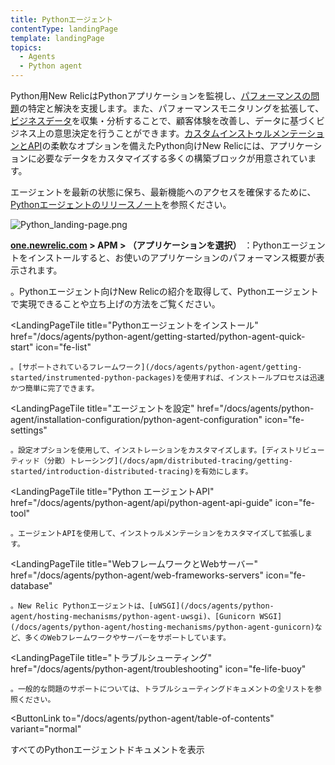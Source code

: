 ```yaml
---
title: Pythonエージェント
contentType: landingPage
template: landingPage
topics:
  - Agents
  - Python agent
---
```


Python用New RelicはPythonアプリケーションを監視し、[パフォーマンスの問題](#monitor-performance)の特定と解決を支援します。また、パフォーマンスモニタリングを拡張して、[ビジネスデータ](#business-data)を収集・分析することで、顧客体験を改善し、データに基づくビジネス上の意思決定を行うことができます。[カスタムインストゥルメンテーションとAPI](/docs/agents/python-agent/custom-instrumentation/python-custom-instrumentation)の柔軟なオプションを備えたPython向けNew Relicには、アプリケーションに必要なデータをカスタマイズする多くの構築ブロックが用意されています。

エージェントを最新の状態に保ち、最新機能へのアクセスを確保するために、[Pythonエージェントのリリースノート](/docs/release-notes/agent-release-notes/python-release-notes)を参照ください。

![Python_landing-page.png](./images/Python_landing-page.png "Python_landing-page.png")

**[one.newrelic.com](https://one.newrelic.com) > APM > （アプリケーションを選択）** ：Pythonエージェントをインストールすると、お使いのアプリケーションのパフォーマンス概要が表示されます。

<LandingPageTileGrid>
  <LandingPageTile
    title="始めてみましょう"
    href="/docs/agents/python-agent/getting-started/introduction-new-relic-python"
    icon="fe-terminal"
  >
    。Pythonエージェント向けNew Relicの紹介を取得して、Pythonエージェントで実現できることや立ち上げの方法をご覧ください。
  </LandingPageTile>

  <LandingPageTile
    title="Pythonエージェントをインストール"
    href="/docs/agents/python-agent/getting-started/python-agent-quick-start"
    icon="fe-list"
  >
    。[サポートされているフレームワーク](/docs/agents/python-agent/getting-started/instrumented-python-packages)を使用すれば、インストールプロセスは迅速かつ簡単に完了できます。
  </LandingPageTile>

  <LandingPageTile
    title="エージェントを設定"
    href="/docs/agents/python-agent/installation-configuration/python-agent-configuration"
    icon="fe-settings"
  >
    。設定オプションを使用して、インストレーションをカスタマイズします。[ディストリビューティッド（分散）トレーシング](/docs/apm/distributed-tracing/getting-started/introduction-distributed-tracing)を有効にします。
  </LandingPageTile>

  <LandingPageTile
    title="Python エージェントAPI"
    href="/docs/agents/python-agent/api/python-agent-api-guide"
    icon="fe-tool"
  >
    。エージェントAPIを使用して、インストゥルメンテーションをカスタマイズして拡張します。
  </LandingPageTile>

  <LandingPageTile
    title="WebフレームワークとWebサーバー"
    href="/docs/agents/python-agent/web-frameworks-servers"
    icon="fe-database"
  >
    。New Relic Pythonエージェントは、[uWSGI](/docs/agents/python-agent/hosting-mechanisms/python-agent-uwsgi)、[Gunicorn WSGI](/docs/agents/python-agent/hosting-mechanisms/python-agent-gunicorn)など、多くのWebフレームワークやサーバーをサポートしています。
  </LandingPageTile>

  <LandingPageTile
    title="トラブルシューティング"
    href="/docs/agents/python-agent/troubleshooting"
    icon="fe-life-buoy"
  >
    。一般的な問題のサポートについては、トラブルシューティングドキュメントの全リストを参照ください。
  </LandingPageTile>
</LandingPageTileGrid>

<ButtonLink
  to="/docs/agents/python-agent/table-of-contents"
  variant="normal"
>
  すべてのPythonエージェントドキュメントを表示
</ButtonLink>

